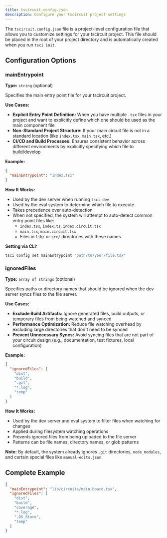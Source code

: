 ```yaml
---
title: tscircuit.config.json
description: Configure your tscircuit project settings
---
```


The `tscircuit.config.json` file is a project-level configuration file that allows you to customize settings for your tscircuit project. This file should be placed in the root of your project directory and is automatically created when you run `tsci init`.

## Configuration Options

### mainEntrypoint

**Type:** `string` (optional)

Specifies the main entry point file for your tscircuit project.

**Use Cases:**

- **Explicit Entry Point Definition:** When you have multiple `.tsx` files in your project and want to explicitly define which one should be used as the main component file
- **Non-Standard Project Structure:** If your main circuit file is not in a standard location (like `index.tsx`, `main.tsx`, etc.)
- **CI/CD and Build Processes:** Ensures consistent behavior across different environments by explicitly specifying which file to build/develop

**Example:**

```json
{
  "mainEntrypoint": "index.tsx"
}
```

**How It Works:**

- Used by the dev server when running `tsci dev`
- Used by the eval system to determine which file to execute
- Takes precedence over auto-detection
- When not specified, the system will attempt to auto-detect common entry point files like:
  - `index.tsx`, `index.ts`, `index.circuit.tsx`
  - `main.tsx`, `main.circuit.tsx`
  - Files in `lib/` or `src/` directories with these names

**Setting via CLI:**

```bash
tsci config set mainEntrypoint "path/to/your/file.tsx"
```

### ignoredFiles

**Type:** `array of strings` (optional)

Specifies paths or directory names that should be ignored when the dev server syncs files to the file server.

**Use Cases:**

- **Exclude Build Artifacts:** Ignore generated files, build outputs, or temporary files from being watched and synced
- **Performance Optimization:** Reduce file watching overhead by excluding large directories that don't need to be synced
- **Prevent Unnecessary Syncs:** Avoid syncing files that are not part of your circuit design (e.g., documentation, test fixtures, local configuration)

**Example:**

```json
{
  "ignoredFiles": [
    "dist",
    "build",
    ".git",
    "*.log",
    "temp"
  ]
}
```

**How It Works:**

- Used by the dev server and eval system to filter files when watching for changes
- Applied during filesystem watching operations
- Prevents ignored files from being uploaded to the file server
- Patterns can be file names, directory names, or glob patterns

**Note:** By default, the system already ignores `.git` directories, `node_modules`, and certain special files like `manual-edits.json`.

## Complete Example

```json
{
  "mainEntrypoint": "lib/circuits/main-board.tsx",
  "ignoredFiles": [
    "dist",
    "build",
    "coverage",
    "*.log",
    ".DS_Store",
    "temp"
  ]
}
```
